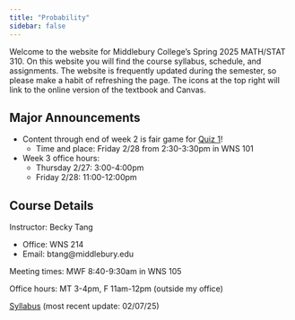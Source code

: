 ```yaml
---
title: "Probability"
sidebar: false
---
```


Welcome to the website for Middlebury College's Spring 2025 MATH/STAT 310. On this website you will find the course syllabus, schedule, and assignments. The website is frequently updated during the semester, so please make a habit of refreshing the page. The icons at the top right will link to the online version of the textbook and Canvas.

## Major Announcements

-   Content through end of week 2 is fair game for [Quiz 1](assessments/exam.qmd)!
    -   Time and place: Friday 2/28 from 2:30-3:30pm in WNS 101
-   Week 3 office hours:
    -   Thursday 2/27: 3:00-4:00pm
    -   Friday 2/28: 11:00-12:00pm

## Course Details

Instructor: Becky Tang

-   Office: WNS 214
-   Email: btang\@middlebury.edu

Meeting times: MWF 8:40-9:30am in WNS 105

Office hours: MT 3-4pm, F 11am-12pm (outside my office)

[Syllabus](310_syllabus.pdf) (most recent update: 02/07/25)
